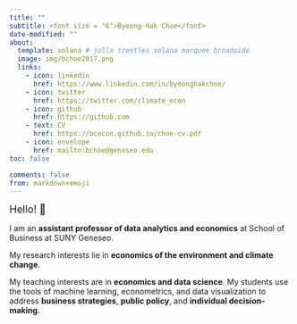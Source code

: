 ```yaml
---
title: ""
subtitle: <font size = "6">Byeong-Hak Choe</font>
date-modified: ""
about:
  template: solana # jolla trestles solana marquee broadside
  image: img/bchoe2017.png
  links: 
    - icon: linkedin
      href: https://www.linkedin.com/in/byeonghakchoe/
    - icon: twitter
      href: https://twitter.com/climate_econ
    - icon: github
      href: https://github.com
    - text: CV
      href: https://bcecon.github.io/choe-cv.pdf
    - icon: envelope
      href: mailto:bchoe@geneseo.edu
toc: false

comments: false
from: markdown+emoji
---
```




<font size = "4">Hello! 👋 </font>

<div style="display:block; margin:15px;"></div>


I am an **assistant professor of data analytics and economics** at School of Business at SUNY Geneseo.

My research interests lie in **economics of the environment and climate change**.

My teaching interests are in **economics and data science**. My students use the tools of machine learning, econometrics, and data visualization to address **business strategies**, **public policy**, and **individual decision-making**.

